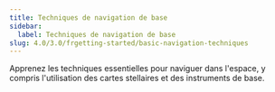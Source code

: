 ```yaml
---
title: Techniques de navigation de base
sidebar:
  label: Techniques de navigation de base
slug: 4.0/3.0/frgetting-started/basic-navigation-techniques
---
```


Apprenez les techniques essentielles pour naviguer dans l'espace, y compris l'utilisation des cartes stellaires et des instruments de base.

